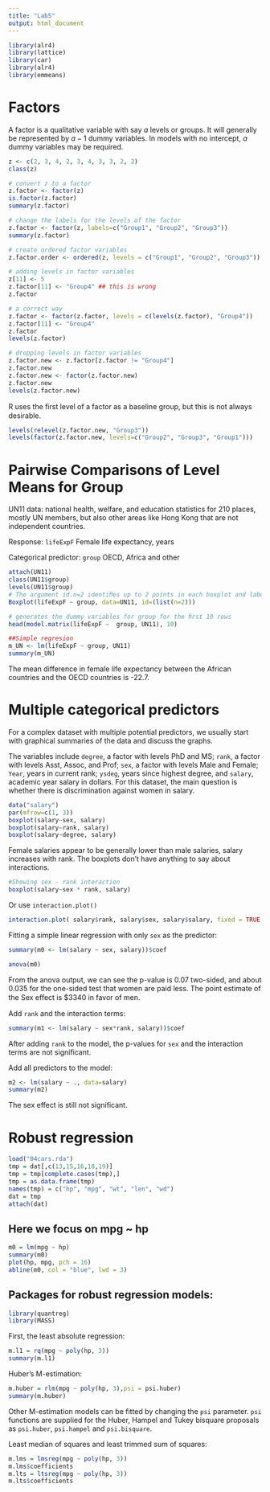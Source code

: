---
title: "Lab5"
output: html_document
---

```{r,include=FALSE}
library(alr4)
library(lattice)
library(car)
library(alr4)
library(emmeans)
```

# Factors
A factor is a qualitative variable with say $a$ levels or groups. It will generally be represented by $a − 1$ dummy variables. In models with no intercept, $a$ dummy variables may be required.

```{r}
z <- c(2, 3, 4, 2, 3, 4, 3, 3, 2, 2)
class(z)

# convert z to a factor
z.factor <- factor(z) 
is.factor(z.factor)
summary(z.factor)

# change the labels for the levels of the factor
z.factor <- factor(z, labels=c("Group1", "Group2", "Group3")) 
summary(z.factor)

# create ordered factor variables
z.factor.order <- ordered(z, levels = c("Group1", "Group2", "Group3"))

# adding levels in factor variables
z[11] <- 5
z.factor[11] <- "Group4" ## this is wrong
z.factor

# a correct way
z.factor <- factor(z.factor, levels = c(levels(z.factor), "Group4"))
z.factor[11] <- "Group4"
z.factor
levels(z.factor)

# dropping levels in factor variables
z.factor.new <- z.factor[z.factor != "Group4"]
z.factor.new
z.factor.new <- factor(z.factor.new)
z.factor.new
levels(z.factor.new)

```

R uses the ﬁrst level of a factor as a baseline group, but this is not always desirable.

```{r}
levels(relevel(z.factor.new, "Group3"))
levels(factor(z.factor.new, levels=c("Group2", "Group3", "Group1")))
```


# Pairwise Comparisons of Level Means for Group

UN11 data: national health, welfare, and education statistics for 210 places, mostly UN members, but also other areas like Hong Kong that are not independent countries.

Response: `lifeExpF` Female life expectancy, years

Categorical predictor: `group` OECD, Africa and other

```{r}
attach(UN11)
class(UN11$group)
levels(UN11$group)
# The argument id.n=2 identiﬁes up to 2 points in each boxplot and labels them
Boxplot(lifeExpF ~ group, data=UN11, id=(list(n=2))) 

# generates the dummy variables for group for the ﬁrst 10 rows
head(model.matrix(lifeExpF ~  group, UN11), 10)
```


```{r}
##Simple regresion
m_UN <- lm(lifeExpF ~ group, UN11) 
summary(m_UN)
```
The mean difference in female life expectancy between the African countries and the OECD countries is -22.7. 

# Multiple categorical predictors

For a complex dataset with multiple potential predictors, we usually start with graphical summaries of the data and discuss the graphs. 

The variables include `degree`, a factor with levels PhD and MS; `rank`, a factor with levels Asst, Assoc, and Prof; `sex`, a factor with levels Male and Female; `Year`, years in current rank; `ysdeg`, years since highest degree, and `salary`, academic year salary in dollars. For this dataset, the main question is whether there is discrimination against women in salary.

```{r}
data("salary")
par(mfrow=c(1, 3)) 
boxplot(salary~sex, salary) 
boxplot(salary~rank, salary) 
boxplot(salary~degree, salary)
```

Female salaries appear to be generally lower than male salaries, salary increases with rank. The boxplots don’t have anything to say about interactions.

```{r}
#Showing sex - rank interaction
boxplot(salary~sex * rank, salary)
```

Or use `interaction.plot() `
```{r}
interaction.plot( salary$rank, salary$sex, salary$salary, fixed = TRUE, col = 1:9, lwd = 2) 
```


Fitting a simple linear regression with only `sex` as the predictor:

```{r}
summary(m0 <- lm(salary ~ sex, salary))$coef
```

```{r}
anova(m0)
```
From the anova output, we can see the p-value is 0.07 two-sided, and about 0.035 for the one-sided test that women are paid less. The point estimate of the Sex eﬀect is $3340 in favor of men.


Add `rank` and the interaction terms:

```{r}
summary(m1 <- lm(salary ~ sex*rank, salary))$coef
```

After adding `rank` to the model, the p-values for `sex` and the interaction terms are not significant.

Add all predictors to the model:
```{r}
m2 <- lm(salary ~ ., data=salary) 
summary(m2)
```
The sex effect is still not significant.

# Robust regression
```{r message=FALSE, warning=FALSE}
load("04cars.rda")
tmp = dat[,c(13,15,16,18,19)] 
tmp = tmp[complete.cases(tmp),]
tmp = as.data.frame(tmp)
names(tmp) = c("hp", "mpg", "wt", "len", "wd")
dat = tmp
attach(dat)
```

## Here we focus on mpg ~ hp

```{r}
m0 = lm(mpg ~ hp)
summary(m0)
plot(hp, mpg, pch = 16)
abline(m0, col = "blue", lwd = 3)
```

## Packages for robust regression models: 
```{r warning=FALSE,message=FALSE}
library(quantreg)
library(MASS)
```

First, the least absolute regression:
```{r}
m.l1 = rq(mpg ~ poly(hp, 3))
summary(m.l1)
```

Huber's M-estimation:
```{r}
m.huber = rlm(mpg ~ poly(hp, 3),psi = psi.huber)
summary(m.huber)
```
Other M-estimation models can be fitted by changing the `psi` parameter. 
`psi` functions are supplied for the Huber, Hampel and Tukey bisquare proposals as `psi.huber`, `psi.hampel` and `psi.bisquare`.

Least median of squares and least trimmed sum of squares:
 
```{r}
m.lms = lmsreg(mpg ~ poly(hp, 3))
m.lms$coefficients
m.lts = ltsreg(mpg ~ poly(hp, 3))
m.lts$coefficients
```